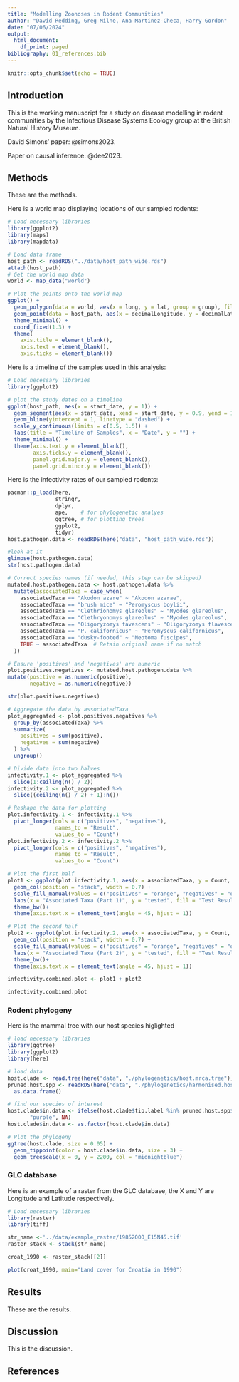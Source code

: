 ```yaml
---
title: "Modelling Zoonoses in Rodent Communities"
author: "David Redding, Greg Milne, Ana Martinez-Checa, Harry Gordon"
date: "07/06/2024"
output:
  html_document:
    df_print: paged
bibliography: 01_references.bib
---
```


```r
knitr::opts_chunk$set(echo = TRUE)
```

## Introduction

This is the working manuscript for a study on disease modelling in rodent communities by the Infectious Disease Systems Ecology group at the British Natural History Museum.

David Simons' paper: @simons2023.

Paper on causal inference: @dee2023.

## Methods

These are the methods.

Here is a world map displaying locations of our sampled rodents:

```r
# Load necessary libraries
library(ggplot2)
library(maps)
library(mapdata)

# Load data frame
host_path <- readRDS("../data/host_path_wide.rds")
attach(host_path)
# Get the world map data
world <- map_data("world")

# Plot the points onto the world map 
ggplot() +
  geom_polygon(data = world, aes(x = long, y = lat, group = group), fill = "lightgray", color = "darkgray") +
  geom_point(data = host_path, aes(x = decimalLongitude, y = decimalLatitude), color = "red", size = 2) +
  theme_minimal() +
  coord_fixed(1.3) +
  theme(
    axis.title = element_blank(),
    axis.text = element_blank(),
    axis.ticks = element_blank())

```

Here is a timeline of the samples used in this analysis:

```r
# Load necessary libraries
library(ggplot2)

# plot the study dates on a timeline
ggplot(host_path, aes(x = start_date, y = 1)) +
  geom_segment(aes(x = start_date, xend = start_date, y = 0.9, yend = 1.1), color = "red") +
  geom_hline(yintercept = 1, linetype = "dashed") +
  scale_y_continuous(limits = c(0.5, 1.5)) +
  labs(title = "Timeline of Samples", x = "Date", y = "") +
  theme_minimal() +
  theme(axis.text.y = element_blank(),
        axis.ticks.y = element_blank(),
        panel.grid.major.y = element_blank(),
        panel.grid.minor.y = element_blank())

```
Here is the infectivity rates of our sampled rodents:

```r
pacman::p_load(here,
               stringr,
               dplyr,
               ape,    # for phylogenetic analyes
               ggtree, # for plotting trees
               ggplot2,
               tidyr)
host.pathogen.data <- readRDS(here("data", "host_path_wide.rds"))

#look at it
glimpse(host.pathogen.data)
str(host.pathogen.data)

# Correct species names (if needed, this step can be skipped)
mutated.host.pathogen.data <- host.pathogen.data %>%
  mutate(associatedTaxa = case_when(
    associatedTaxa == "Akodon azare" ~ "Akodon azarae",
    associatedTaxa == "brush mice" ~ "Peromyscus boylii",
    associatedTaxa == "Clethrionomys glareolus" ~ "Myodes glareolus",
    associatedTaxa == "Clethryonomys glareolus" ~ "Myodes glareolus",
    associatedTaxa == "Oligoryzomys favescens" ~ "Oligoryzomys flavescens",
    associatedTaxa == "P. californicus" ~ "Peromyscus californicus",
    associatedTaxa == "dusky-footed" ~ "Neotoma fuscipes",
    TRUE ~ associatedTaxa  # Retain original name if no match
  ))

# Ensure 'positives' and 'negatives' are numeric
plot.positives.negatives <- mutated.host.pathogen.data %>%
mutate(positive = as.numeric(positive),
       negative = as.numeric(negative))

str(plot.positives.negatives)

# Aggregate the data by associatedTaxa
plot_aggregated <- plot.positives.negatives %>%
  group_by(associatedTaxa) %>%
  summarize(
    positives = sum(positive),
    negatives = sum(negative)
  ) %>%
  ungroup()

# Divide data into two halves
infectivity.1 <- plot_aggregated %>%
  slice(1:ceiling(n() / 2))
infectivity.2 <- plot_aggregated %>%
  slice((ceiling(n() / 2) + 1):n())

# Reshape the data for plotting
plot.infectivity.1 <- infectivity.1 %>%
  pivot_longer(cols = c("positives", "negatives"), 
               names_to = "Result", 
               values_to = "Count")
plot.infectivity.2 <- infectivity.2 %>%
  pivot_longer(cols = c("positives", "negatives"), 
               names_to = "Result", 
               values_to = "Count")

# Plot the first half
plot1 <- ggplot(plot.infectivity.1, aes(x = associatedTaxa, y = Count, fill = Result)) +
  geom_col(position = "stack", width = 0.7) +
  scale_fill_manual(values = c("positives" = "orange", "negatives" = "olivedrab3")) +
  labs(x = "Associated Taxa (Part 1)", y = "tested", fill = "Test Result") +
  theme_bw()+
  theme(axis.text.x = element_text(angle = 45, hjust = 1))

# Plot the second half
plot2 <- ggplot(plot.infectivity.2, aes(x = associatedTaxa, y = Count, fill = Result)) +
  geom_col(position = "stack", width = 0.7) +
  scale_fill_manual(values = c("positives" = "orange", "negatives" = "olivedrab3")) +
  labs(x = "Associated Taxa (Part 2)", y = "tested", fill = "Test Result") +
  theme_bw()+
  theme(axis.text.x = element_text(angle = 45, hjust = 1))

infectivity.combined.plot <- plot1 + plot2

infectivity.combined.plot

```
### Rodent phylogeny

Here is the mammal tree with our host species higlighted

```r
# load necessary libraries
library(ggtree)
library(ggplot2)
library(here)

# load data
host.clade <- read.tree(here("data", "./phylogenetics/host.mrca.tree"))
pruned.host.spp <- readRDS(here("data", "./phylogenetics/harmonised.host.sp.names.rds")) %>%
  as.data.frame()

# find our species of interest
host.clade$in.data <- ifelse(host.clade$tip.label %in% pruned.host.spp$tree.names, 
       "purple", NA)
host.clade$in.data <- as.factor(host.clade$in.data)

# Plot the phylogeny
ggtree(host.clade, size = 0.05) + 
  geom_tippoint(color = host.clade$in.data, size = 3) + 
  geom_treescale(x = 0, y = 2200, col = "midnightblue")

```

### GLC database

Here is an example of a raster from the GLC database, the X and Y are Longitude and Latitude respectively.

```r
# Load necessary libraries
library(raster)
library(tiff)

str_name <-'../data/example_raster/19852000_E15N45.tif' 
raster_stack <- stack(str_name)

croat_1990 <- raster_stack[[2]]

plot(croat_1990, main="Land cover for Croatia in 1990")
```

## Results

These are the results.

## Discussion

This is the discussion.

## References
